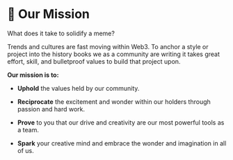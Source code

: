
# 🚀 Our Mission

What does it take to solidify a meme?

Trends and cultures are fast moving within Web3. To anchor a style or project into the history books we as a community are writing it takes great effort, skill, and bulletproof values to build that project upon.

**Our mission is to:**

* **Uphold** the values held by our community.

* **Reciprocate** the excitement and wonder within our holders through passion and hard work.

* **Prove** to you that our drive and creativity are our most powerful tools as a team.

* **Spark** your creative mind and embrace the wonder and imagination in all of us.
